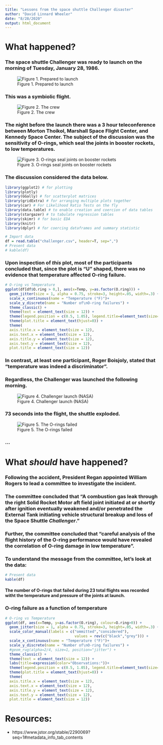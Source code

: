 ```yaml
---
title: "Lessons from the space shuttle Challenger disaster"
author: "David Linnard Wheeler"
date: "8/28/2020"
output: html_document
---
```

# What happened?

### The space shuttle Challenger was ready to launch on the morning of Tuesday, January 28, 1986.

![Figure 1. Prepared to launch](/Users/davidwheeler/Desktop/TEACHING/Statistical literacy/StatisticalLiteracyRepo/LessonsFromTheChallenger/Launch.png)

### This was a symbiolic flight. 

![Figure 2. The crew](/Users/davidwheeler/Desktop/TEACHING/Statistical literacy/StatisticalLiteracyRepo/LessonsFromTheChallenger/crew.png)

### The night before the launch there was a 3 hour teleconference between Morton Thoikol, Marshall Space Flight Center, and Kennedy Space Center. The subject of the discussion was the sensitivity of O-rings, which seal the joints in booster rockets, to low temperatures. 

![Figure 3. O-rings seal joints on booster rockets](/Users/davidwheeler/Desktop/TEACHING/Statistical literacy/StatisticalLiteracyRepo/LessonsFromTheChallenger/Oring.png)

### The discussion considered the data below. 
```r
library(ggplot2) # for plotting
library(plotly)
library(GGally) # for scatterplot matrices
library(gridExtra) # for arranging multiple plots together
library(car) # For Likelihood Ratio Tests on the fly
library(data.table) # to enable creation and coercion of data tables
library(stargazer) # to tabulate regression tables
library(skimr) # for basic EDA
library(knitr)
library(dplyr) # for coercing dataframes and summary statistic
```

```r
# Import data
df = read.table("challenger.csv", header=T, sep=",")
# Present data
# kable(df)
```


### Upon inspection of *this* plot, most of the participants concluded that, since the plot is "U"  shaped, there was **no** evidence that temperature affected O-ring failure.
```r
# O-ring vs Temperature
ggplot(df[df$O.ring > 0,], aes(x=Temp, y=as.factor(O.ring))) +
  geom_jitter(size = 1, alpha = 0.75, stroke=3, height=.05, width=.3) +
  scale_x_continuous(name = "Temperature (°F)")+
  scale_y_discrete(name = "Number of\nO-ring failures") +
  theme_classic() +
  theme(text = element_text(size = 12)) +
  theme(legend.position = c(0.5, 1.05), legend.title=element_text(size=9), legend.text=element_text(size=7)) +  
  theme(plot.title = element_text(hjust=0)) + 
  theme(
  axis.title.x = element_text(size = 12),
  axis.text.x = element_text(size = 12),
  axis.title.y = element_text(size = 12),
  axis.text.y = element_text(size = 12),
  plot.title = element_text(size = 12)) 
```

### In contrast, at least one participant, Roger Boisjoly, stated that "temperature was indeed a discriminator".

### Regardless, the Challenger was launched the following morning.

![Figure 4. Challenger launch (NASA)](/Users/davidwheeler/Desktop/TEACHING/Statistical literacy/StatisticalLiteracyRepo/LessonsFromTheChallenger/Takeoff.png)

### 73 seconds into the flight, the shuttle exploded. 

![Figure 5. The O-rings failed](/Users/davidwheeler/Desktop/TEACHING/Statistical literacy/StatisticalLiteracyRepo/LessonsFromTheChallenger/MM.png)

### ...

# What *should* have happened?

### Following the accident, President Regan appointed William Rogers to lead a committee to investigate the incident.

### The committee concluded that "A combustion gas leak through the right Solid Rocket Motor aft field joint initiated at or shortly after ignition eventually weakened and/or penetrated the External Tank initiating vehicle structural breakup and loss of the Space Shuttle *Challenger*."

### Further, the committee concluded that "careful analysis of the flight history of the O-ring performance would have revealed the correlation of O-ring damage in low temperature".

### To understand the message from the committee, let's look at the data:
```r
# Present data
kable(df)
```

#### The number of O-rings that failed during 23 total flights was recorded witht the temperature and pressure of the joints at launch.

### O-ring failure as a function of temperature

```r
# O-ring vs Temperature
ggplot(df, aes(x=Temp, y=as.factor(O.ring), colour=O.ring>0)) +
  geom_jitter(size = 1, alpha = 0.75, stroke=3, height=.05, width=.3) +
  scale_color_manual(labels = c("ommitted","considered"),
                                values = rev(c("black","grey"))) +
  scale_x_continuous(name = "Temperature (°F)")+
  scale_y_discrete(name = "Number of\nO-ring failures") +
  #geom_rug(alpha=2/4, size=1, position="jitter") +
  theme_classic() +
  theme(text = element_text(size = 12)) +
  labs(title=expression(color="Observations:"))+
  theme(legend.position = c(0.5, 1.05), legend.title=element_text(size=9), legend.text=element_text(size=7)) +  
  theme(plot.title = element_text(hjust=0)) + 
  theme(
  axis.title.x = element_text(size = 12),
  axis.text.x = element_text(size = 12),
  axis.title.y = element_text(size = 12),
  axis.text.y = element_text(size = 12),
  plot.title = element_text(size = 12)) 
```




















# Resources:
- https://www.jstor.org/stable/2290069?seq=1#metadata_info_tab_contents
